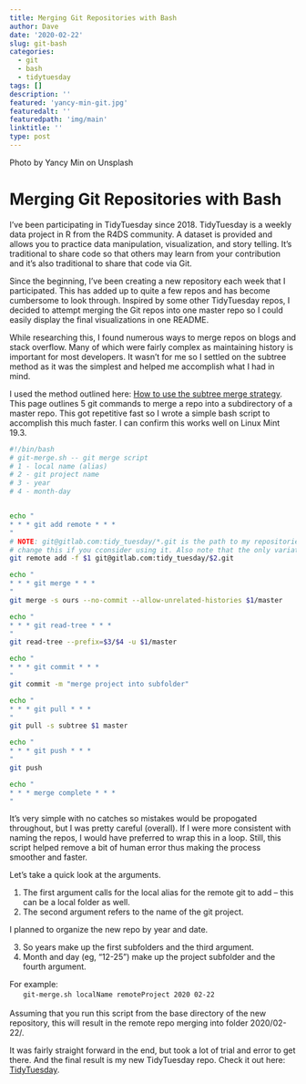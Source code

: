 ```yaml
---
title: Merging Git Repositories with Bash
author: Dave
date: '2020-02-22'
slug: git-bash
categories:
  - git
  - bash
  - tidytuesday
tags: []
description: ''
featured: 'yancy-min-git.jpg'
featuredalt: ''
featuredpath: 'img/main'
linktitle: ''
type: post
---
```

Photo by Yancy Min on Unsplash

# Merging Git Repositories with Bash

I've been participating in TidyTuesday since 2018. TidyTuesday is a weekly data project in R from the R4DS community. A dataset is provided and allows you to practice data manipulation, visualization, and story telling. It's traditional to share code so that others may learn from your contribution and it's also traditional to share that code via Git. 

Since the beginning, I've been creating a new repository each week that I participated. This has added up to quite a few repos and has become cumbersome to look through. Inspired by some other TidyTuesday repos, I decided to attempt merging the Git repos into one master repo so I could easily display the final visualizations in one README.

While researching this, I found numerous ways to merge repos on blogs and stack overflow. Many of which were fairly complex as maintaining history is important for most developers. It wasn't for me so I settled on the subtree method as it was the simplest and helped me accomplish what I had in mind. 

I used the method outlined here: <a href="https://mirrors.edge.kernel.org/pub/software/scm/git/docs/howto/using-merge-subtree.html" target="_blank">How to use the subtree merge strategy</a>. This page outlines 5 git commands to merge a repo into a subdirectory of a master repo. This got repetitive fast so I wrote a simple bash script to accomplish this much faster. I can confirm this works well on Linux Mint 19.3. 

```bash
#!/bin/bash
# git-merge.sh -- git merge script
# 1 - local name (alias)
# 2 - git project name
# 3 - year
# 4 - month-day


echo "
* * * git add remote * * *
"
# NOTE: git@gitlab.com:tidy_tuesday/*.git is the path to my repositories. You should 
# change this if you cconsider using it. Also note that the only variation is project name ($2)
git remote add -f $1 git@gitlab.com:tidy_tuesday/$2.git

echo "
* * * git merge * * *
"
git merge -s ours --no-commit --allow-unrelated-histories $1/master

echo "
* * * git read-tree * * *
"
git read-tree --prefix=$3/$4 -u $1/master

echo "
* * * git commit * * *
"
git commit -m "merge project into subfolder"

echo "
* * * git pull * * *
"
git pull -s subtree $1 master

echo "
* * * git push * * *
"
git push

echo "
* * * merge complete * * *
"
```

It's very simple with no catches so mistakes would be propogated throughout, but I was pretty careful (overall). If I were more consistent with naming the repos, I would have preferred to wrap this in a loop. Still, this script helped remove a bit of human error thus making the process smoother and faster.

Let's take a quick look at the arguments.

1. The first argument calls for the local alias for the remote git to add -- this can be a local folder as well. 
2. The second argument refers to the name of the git project. 

I planned to organize the new repo by year and date. 

3. So years make up the first subfolders and the third argument. 
4. Month and day (eg, "12-25") make up the project subfolder and the fourth argument. 

For example:
</br>
&nbsp;&nbsp;&nbsp;&nbsp;&nbsp;&nbsp;` git-merge.sh localName remoteProject 2020 02-22 `
</br></br>
Assuming that you run this script from the base directory of the new repository, this will result in the remote repo merging into folder 2020/02-22/.

It was fairly straight forward in the end, but took a lot of trial and error to get there. And the final result is my new TidyTuesday repo. Check it out here: <a href="https://gitlab.com/db369/tidytuesday" target="_blank">TidyTuesday</a>.